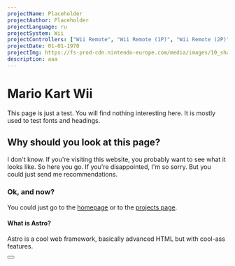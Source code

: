```yaml
---
projectName: Placeholder
projectAuthor: Placeholder
projectLanguage: ru
projectSystem: Wii
projectControllers: ["Wii Remote", "Wii Remote (1P)", "Wii Remote (2P)", "Wii Remote (3P)", "Wii Remote (4P)", "Nunchuck", Wii Motion Plus, Wii Wheel, Wii Zapper, Wii Balance Board, Classic Controller, GameCube Controller]
projectDate: 01-01-1970
projectImg: https://fs-prod-cdn.nintendo-europe.com/media/images/10_share_images/games_15/wii_24/SI_Wii_MarioKartWii_image1600w.jpg
description: aaa
---
```



# Mario Kart Wii

This page is just a test. You will find nothing interesting here.
It is mostly used to test fonts and headings.

## Why should you look at this page?

I don't know. If you're visiting this website, you probably want to see what it looks like. So here you go.
If you're disappointed, I'm so sorry. But you could just send me recommendations.

### Ok, and now?

You could just go to the [homepage](/) or to the [projects page](/projects).

#### What is Astro?

Astro is a cool web framework, basically advanced HTML but with cool-ass features.


<Button buttonTitle="Download Link" downloadLink=""/>

